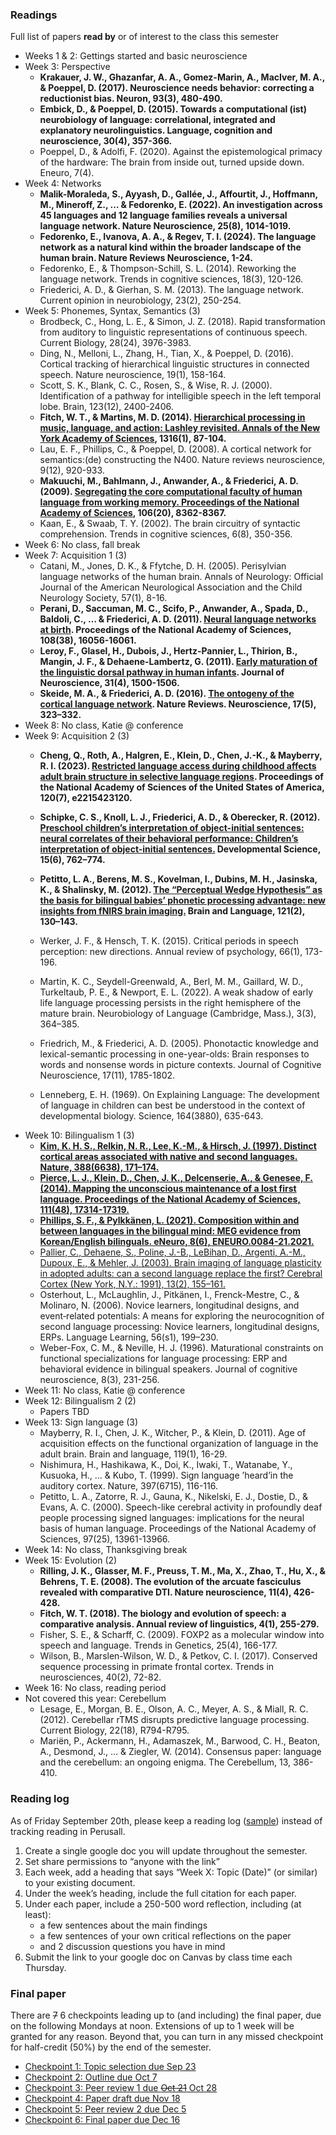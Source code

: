 ### Readings 

Full list of papers **read by** or of interest to the class this semester 

- Weeks 1 & 2: Gettings started and basic neuroscience
- Week 3: Perspective
    - **Krakauer, J. W., Ghazanfar, A. A., Gomez-Marin, A., MacIver, M. A., & Poeppel, D. (2017). Neuroscience needs behavior: correcting a reductionist bias. Neuron, 93(3), 480-490.**
    - **Embick, D., & Poeppel, D. (2015). Towards a computational (ist) neurobiology of language: correlational, integrated and explanatory neurolinguistics. Language, cognition and neuroscience, 30(4), 357-366.**
    - Poeppel, D., & Adolfi, F. (2020). Against the epistemological primacy of the hardware: The brain from inside out, turned upside down. Eneuro, 7(4).
- Week 4: Networks
    - **Malik-Moraleda, S., Ayyash, D., Gallée, J., Affourtit, J., Hoffmann, M., Mineroff, Z., ... & Fedorenko, E. (2022). An investigation across 45 languages and 12 language families reveals a universal language network. Nature Neuroscience, 25(8), 1014-1019.**
    - **Fedorenko, E., Ivanova, A. A., & Regev, T. I. (2024). The language network as a natural kind within the broader landscape of the human brain. Nature Reviews Neuroscience, 1-24.**
    - Fedorenko, E., & Thompson-Schill, S. L. (2014). Reworking the language network. Trends in cognitive sciences, 18(3), 120-126.
    - Friederici, A. D., & Gierhan, S. M. (2013). The language network. Current opinion in neurobiology, 23(2), 250-254.
- Week 5: Phonemes, Syntax, Semantics (3)
    - Brodbeck, C., Hong, L. E., & Simon, J. Z. (2018). Rapid transformation from auditory to linguistic representations of continuous speech. Current Biology, 28(24), 3976-3983.
    - Ding, N., Melloni, L., Zhang, H., Tian, X., & Poeppel, D. (2016). Cortical tracking of hierarchical linguistic structures in connected speech. Nature neuroscience, 19(1), 158-164.
    - Scott, S. K., Blank, C. C., Rosen, S., & Wise, R. J. (2000). Identification of a pathway for intelligible speech in the left temporal lobe. Brain, 123(12), 2400-2406.
    - **Fitch, W. T., & Martins, M. D. (2014). [Hierarchical processing in music, language, and action: Lashley revisited. Annals of the New York Academy of Sciences](/assests/readings/fitch-martins-2014.pdf), 1316(1), 87-104.**
    - Lau, E. F., Phillips, C., & Poeppel, D. (2008). A cortical network for semantics:(de) constructing the N400. Nature reviews neuroscience, 9(12), 920-933.
    - **Makuuchi, M., Bahlmann, J., Anwander, A., & Friederici, A. D. (2009). [Segregating the core computational faculty of human language from working memory. Proceedings of the National Academy of Sciences](/assests/readings/makuuchi-et-al-2009.pdf), 106(20), 8362-8367.**
    - Kaan, E., & Swaab, T. Y. (2002). The brain circuitry of syntactic comprehension. Trends in cognitive sciences, 6(8), 350-356.
- Week 6: No class, fall break
- Week 7: Acquisition 1 (3)
    - Catani, M., Jones, D. K., & Ffytche, D. H. (2005). Perisylvian language networks of the human brain. Annals of Neurology: Official Journal of the American Neurological Association and the Child Neurology Society, 57(1), 8-16.
    - **Perani, D., Saccuman, M. C., Scifo, P., Anwander, A., Spada, D., Baldoli, C., ... & Friederici, A. D. (2011). [Neural language networks at birth](https://paperpile.com/shared/sMA8ZGuk1SPKvzFN6USIk6g). Proceedings of the National Academy of Sciences, 108(38), 16056-16061.**
    - **Leroy, F., Glasel, H., Dubois, J., Hertz-Pannier, L., Thirion, B., Mangin, J. F., & Dehaene-Lambertz, G. (2011). [Early maturation of the linguistic dorsal pathway in human infants](https://paperpile.com/shared/sbuQsks96Q7y6iBI_lpY3PQ). Journal of Neuroscience, 31(4), 1500-1506.**
    - **Skeide, M. A., & Friederici, A. D. (2016). [The ontogeny of the cortical language network](https://paperpile.com/shared/sc~PeRO27SR6PWvaIkGbl~w). Nature Reviews. Neuroscience, 17(5), 323–332.**
- Week 8: No class, Katie @ conference
- Week 9: Acquisition 2 (3)
    - **Cheng, Q., Roth, A., Halgren, E., Klein, D., Chen, J.-K., & Mayberry, R. I. (2023). [Restricted language access during childhood affects adult brain structure in selective language regions](https://paperpile.com/shared/sB1uCvQbrRx21mbYw77OkuQ). Proceedings of the National Academy of Sciences of the United States of America, 120(7), e2215423120.**
    - **Schipke, C. S., Knoll, L. J., Friederici, A. D., & Oberecker, R. (2012). [Preschool children’s interpretation of object-initial sentences: neural correlates of their behavioral performance: Children’s interpretation of object-initial sentences.](https://paperpile.com/shared/sjO_4tcsDRp~9Q3P_7Ej0xA) Developmental Science, 15(6), 762–774.**
    - **Petitto, L. A., Berens, M. S., Kovelman, I., Dubins, M. H., Jasinska, K., & Shalinsky, M. (2012). [The “Perceptual Wedge Hypothesis” as the basis for bilingual babies’ phonetic processing advantage: new insights from fNIRS brain imaging.](https://paperpile.com/shared/sXy5lgxSRTv2Xww1D_z9PzA) Brain and Language, 121(2), 130–143.**

    -  Werker, J. F., & Hensch, T. K. (2015). Critical periods in speech perception: new directions. Annual review of psychology, 66(1), 173-196.
    - Martin, K. C., Seydell-Greenwald, A., Berl, M. M., Gaillard, W. D., Turkeltaub, P. E., & Newport, E. L. (2022). A weak shadow of early life language processing persists in the right hemisphere of the mature brain. Neurobiology of Language (Cambridge, Mass.), 3(3), 364–385.
    - Friedrich, M., & Friederici, A. D. (2005). Phonotactic knowledge and lexical-semantic processing in one-year-olds: Brain responses to words and nonsense words in picture contexts. Journal of Cognitive Neuroscience, 17(11), 1785-1802.
    - Lenneberg, E. H. (1969). On Explaining Language: The development of language in children can best be understood in the context of developmental biology. Science, 164(3880), 635-643.
- Week 10: Bilingualism 1 (3)
    - **[Kim, K. H. S., Relkin, N. R., Lee, K.-M., & Hirsch, J. (1997). Distinct cortical areas associated with native and second languages. Nature, 388(6638), 171–174.](https://paperpile.com/shared/sZ_3NGH_UQP2qGYxXdWj8qw)**
    - **[Pierce, L. J., Klein, D., Chen, J. K., Delcenserie, A., & Genesee, F. (2014). Mapping the unconscious maintenance of a lost first language. Proceedings of the National Academy of Sciences, 111(48), 17314-17319.](https://paperpile.com/shared/s5dXrw4_GTAC1O7VyfGRGTw)**
    - **[Phillips, S. F., & Pylkkänen, L. (2021). Composition within and between languages in the bilingual mind: MEG evidence from Korean/English bilinguals. eNeuro, 8(6), ENEURO.0084-21.2021.](https://paperpile.com/shared/szLqNqzSuSIS6HYQD9qlibg)**
    - [Pallier, C., Dehaene, S., Poline, J.-B., LeBihan, D., Argenti, A.-M., Dupoux, E., & Mehler, J. (2003). Brain imaging of language plasticity in adopted adults: can a second language replace the first? Cerebral Cortex (New York, N.Y.: 1991), 13(2), 155–161.](https://paperpile.com/shared/shS5TPdTURryke2ECX1wAEw)
    - Osterhout, L., McLaughlin, J., Pitkänen, I., Frenck-Mestre, C., & Molinaro, N. (2006). Novice learners, longitudinal designs, and event‐related potentials: A means for exploring the neurocognition of second language processing: Novice learners, longitudinal designs, ERPs. Language Learning, 56(s1), 199–230.
    - Weber-Fox, C. M., & Neville, H. J. (1996). Maturational constraints on functional specializations for language processing: ERP and behavioral evidence in bilingual speakers. Journal of cognitive neuroscience, 8(3), 231-256.
- Week 11: No class, Katie @ conference
- Week 12: Bilingualism 2 (2)
     - Papers TBD
- Week 13: Sign language (3) 
    - Mayberry, R. I., Chen, J. K., Witcher, P., & Klein, D. (2011). Age of acquisition effects on the functional organization of language in the adult brain. Brain and language, 119(1), 16-29.
    - Nishimura, H., Hashikawa, K., Doi, K., Iwaki, T., Watanabe, Y., Kusuoka, H., ... & Kubo, T. (1999). Sign language ‘heard’in the auditory cortex. Nature, 397(6715), 116-116.
    - Petitto, L. A., Zatorre, R. J., Gauna, K., Nikelski, E. J., Dostie, D., & Evans, A. C. (2000). Speech-like cerebral activity in profoundly deaf people processing signed languages: implications for the neural basis of human language. Proceedings of the National Academy of Sciences, 97(25), 13961-13966.
- Week 14: No class, Thanksgiving break 
- Week 15: Evolution (2)
    - **Rilling, J. K., Glasser, M. F., Preuss, T. M., Ma, X., Zhao, T., Hu, X., & Behrens, T. E. (2008). The evolution of the arcuate fasciculus revealed with comparative DTI. Nature neuroscience, 11(4), 426-428.**
    - **Fitch, W. T. (2018). The biology and evolution of speech: a comparative analysis. Annual review of linguistics, 4(1), 255-279.**
    - Fisher, S. E., & Scharff, C. (2009). FOXP2 as a molecular window into speech and language. Trends in Genetics, 25(4), 166-177.
    - Wilson, B., Marslen-Wilson, W. D., & Petkov, C. I. (2017). Conserved sequence processing in primate frontal cortex. Trends in neurosciences, 40(2), 72-82.
- Week 16: No class, reading period 
- Not covered this year: Cerebellum
    - Lesage, E., Morgan, B. E., Olson, A. C., Meyer, A. S., & Miall, R. C. (2012). Cerebellar rTMS disrupts predictive language processing. Current Biology, 22(18), R794-R795.
    - Mariën, P., Ackermann, H., Adamaszek, M., Barwood, C. H., Beaton, A., Desmond, J., ... & Ziegler, W. (2014). Consensus paper: language and the cerebellum: an ongoing enigma. The Cerebellum, 13, 386-410.

### Reading log 

As of Friday September 20th, please keep a reading log ([sample](https://docs.google.com/document/d/1lT6hdwARJKxq7Am2mAthvkEFWZDIN2NNu6r6fvuhTrE/edit)) instead of tracking reading in Perusall.  

1. Create a single google doc you will update throughout the semester. 
2. Set share permissions to "anyone with the link"
3. Each week, add a heading that says "Week X: Topic (Date)" (or similar) to your existing document. 
4. Under the week's heading, include the full citation for each paper.
5. Under each paper, include a 250-500 word reflection, including (at least): 
    - a few sentences about the main findings
    - a few sentences of your own critical reflections on the paper
    - and 2 discussion questions you have in mind 
6. Submit the link to your google doc on Canvas by class time each Thursday. 


### Final paper

There are ~~7~~ 6 checkpoints leading up to (and including) the final paper, due on the following Mondays at noon. Extensions of up to 1 week will be granted for any reason. Beyond that, you can turn in any missed checkpoint for half-credit (50%) by the end of the semester.

- [Checkpoint 1: Topic selection due Sep 23](/final_paper/checkpoint-1.qmd)
- [Checkpoint 2: Outline due Oct 7](/final_paper/checkpoint-2.qmd)
- [Checkpoint 3: Peer review 1 due ~~Oct 21~~ Oct 28](/final_paper/checkpoint-3.qmd)
- [Checkpoint 4: Paper draft due Nov 18](/final_paper/checkpoint-5.qmd)
- [Checkpoint 5: Peer review 2 due Dec 5](/final_paper/checkpoint-6.qmd)
- [Checkpoint 6: Final paper due Dec 16](/final_paper/checkpoint-7.qmd)



